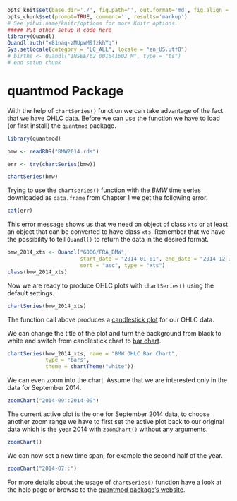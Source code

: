 ```r
opts_knit$set(base.dir='./', fig.path='', out.format='md', fig.align = "center")
opts_chunk$set(prompt=TRUE, comment='', results='markup')
# See yihui.name/knitr/options for more Knitr options.
##### Put other setup R code here
library(Quandl)
Quandl.auth("x81naq-zMUpwM9fzkhYq")
Sys.setlocale(category = "LC_ALL", locale = "en_US.utf8")
# births <- Quandl("INSEE/62_001641602_M", type = "ts")
# end setup chunk
```

# quantmod Package

With the help of `chartSeries()` function we can take advantage of the fact that we have OHLC data.
Before we can use the function we have to load (or first install) the `quantmod` package.

```r
library(quantmod)
```

```r
bmw <- readRDS("BMW2014.rds")
```

```r
err <- try(chartSeries(bmw))
```

```r
chartSeries(bmw)
```

Trying to use the `chartseries()` function with the *BMW* time series downloaded as `data.frame` from Chapter 1
we get the following error.

```r
cat(err)
```

This error message shows us that we need on object of class `xts` or at least an object that can be converted to have class `xts`.
Remember that we have the possibility to tell `Quandl()` to return the data in the desired format.

```r
bmw_2014_xts <- Quandl("GOOG/FRA_BMW",
                       start_date = "2014-01-01", end_date = "2014-12-31",
                       sort = "asc", type = "xts")
class(bmw_2014_xts)
```

Now we are ready to produce OHLC plots with `chartSeries()` using the default settings.
```r
chartSeries(bmw_2014_xts)
```

The function call above produces a [candlestick plot](https://en.wikipedia.org/wiki/Candlestick_chart) for our OHLC data.

We can change the title of the plot and turn the background from black to white and switch from candlestick chart to [bar chart](https://en.wikipedia.org/wiki/Open-high-low-close_chart).

```r
chartSeries(bmw_2014_xts, name = "BMW OHLC Bar Chart",
            type = "bars",
            theme = chartTheme("white"))
```

We can even zoom into the chart. Assume that we are interested only in the data for September 2014.

```r
zoomChart("2014-09::2014-09")
```

The current active plot is the one for September 2014 data,
to choose another zoom range we have to first set the active plot back to our original data
which is the year 2014 with `zoomChart()` without any arguments.

```r
zoomChart()
```

We can now set a new time span, for example the second half of the year.
```r
zoomChart("2014-07::")
```

For more details about the usage of `chartSeries()` function have a look at the help page
or browse to the [quantmod package's website](www.quantmod.com).